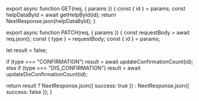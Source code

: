 
export async function GET(req, { params }) {
  const { id } = params;
  const helpDataById = await getHelpById(id);
  return NextResponse.json(helpDataById);
}

export async function PATCH(req, { params }) {
  const requestBody = await req.json();
  const { type } = requestBody;
  const { id } = params;

  let result = false;

  if (type === "CONFIRMATION")
    result = await updateConfirmationCount(id);
  else if (type === "DIS_CONFIRMATION")
    result = await updateDisConfirmationCount(id);

  return result
    ? NextResponse.json({ success: true })
    : NextResponse.json({ success: false });
}
